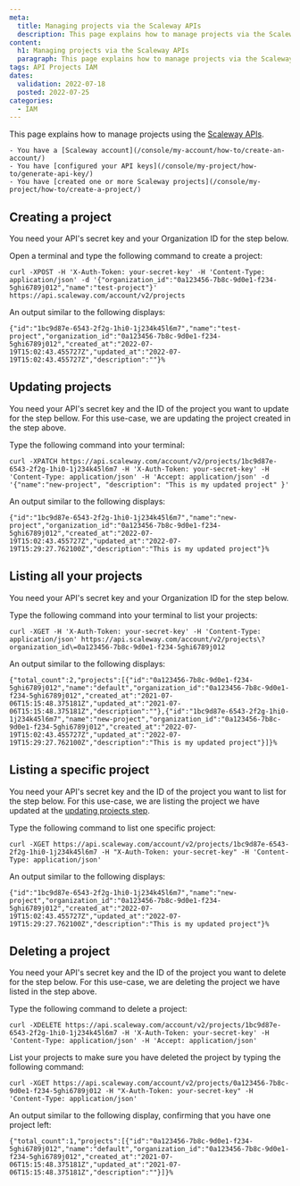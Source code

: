 ```yaml
---
meta:
  title: Managing projects via the Scaleway APIs
  description: This page explains how to manage projects via the Scaleway APIs
content:
  h1: Managing projects via the Scaleway APIs
  paragraph: This page explains how to manage projects via the Scaleway APIs
tags: API Projects IAM
dates:
  validation: 2022-07-18
  posted: 2022-07-25
categories:
  - IAM
---
```


This page explains how to manage projects using the [Scaleway APIs](https://developers.scaleway.com/en/).

<Message type="requirement">

    - You have a [Scaleway account](/console/my-account/how-to/create-an-account/)
    - You have [configured your API keys](/console/my-project/how-to/generate-api-key/)
    - You have [created one or more Scaleway projects](/console/my-project/how-to/create-a-project/)

</Message>

## Creating a project

You need your API's secret key and your Organization ID for the step below.

Open a terminal and type the following command to create a project:

```
curl -XPOST -H 'X-Auth-Token: your-secret-key' -H 'Content-Type: application/json' -d '{"organization_id":"0a123456-7b8c-9d0e1-f234-5ghi6789j012","name":"test-project"}' https://api.scaleway.com/account/v2/projects
```
An output similar to the following displays:

```
{"id":"1bc9d87e-6543-2f2g-1hi0-1j234k45l6m7","name":"test-project","organization_id":"0a123456-7b8c-9d0e1-f234-5ghi6789j012","created_at":"2022-07-19T15:02:43.455727Z","updated_at":"2022-07-19T15:02:43.455727Z","description":""}%
```

## Updating projects

You need your API's secret key and the ID of the project you want to update for the step bellow. For this use-case, we are updating the project created in the step above.

Type the following command into your terminal:

```
curl -XPATCH https://api.scaleway.com/account/v2/projects/1bc9d87e-6543-2f2g-1hi0-1j234k45l6m7 -H 'X-Auth-Token: your-secret-key' -H 'Content-Type: application/json' -H 'Accept: application/json' -d '{"name":"new-project", "description": "This is my updated project" }'
```

An output similar to the following displays:

```
{"id":"1bc9d87e-6543-2f2g-1hi0-1j234k45l6m7","name":"new-project","organization_id":"0a123456-7b8c-9d0e1-f234-5ghi6789j012","created_at":"2022-07-19T15:02:43.455727Z","updated_at":"2022-07-19T15:29:27.762100Z","description":"This is my updated project"}%  
```

## Listing all your projects

You need your API's secret key and your Organization ID for the step below.

Type the following command into your terminal to list your projects:

```
curl -XGET -H 'X-Auth-Token: your-secret-key' -H 'Content-Type: application/json' https://api.scaleway.com/account/v2/projects\?organization_id\=0a123456-7b8c-9d0e1-f234-5ghi6789j012
```

An output similar to the following displays:

```
{"total_count":2,"projects":[{"id":"0a123456-7b8c-9d0e1-f234-5ghi6789j012","name":"default","organization_id":"0a123456-7b8c-9d0e1-f234-5ghi6789j012","created_at":"2021-07-06T15:15:48.375181Z","updated_at":"2021-07-06T15:15:48.375181Z","description":""},{"id":"1bc9d87e-6543-2f2g-1hi0-1j234k45l6m7","name":"new-project","organization_id":"0a123456-7b8c-9d0e1-f234-5ghi6789j012","created_at":"2022-07-19T15:02:43.455727Z","updated_at":"2022-07-19T15:29:27.762100Z","description":"This is my updated project"}]}%
```
## Listing a specific project

You need your API's secret key and the ID of the project you want to list for the step below. For this use-case, we are listing the project we have updated at the [updating projects step](/identity-and-access-management/api-cli/managing-projects#updating-projects).

Type the following command to list one specific project:

```
curl -XGET https://api.scaleway.com/account/v2/projects/1bc9d87e-6543-2f2g-1hi0-1j234k45l6m7 -H "X-Auth-Token: your-secret-key" -H 'Content-Type: application/json'
```

An output similar to the following displays:

```
{"id":"1bc9d87e-6543-2f2g-1hi0-1j234k45l6m7","name":"new-project","organization_id":"0a123456-7b8c-9d0e1-f234-5ghi6789j012","created_at":"2022-07-19T15:02:43.455727Z","updated_at":"2022-07-19T15:29:27.762100Z","description":"This is my updated project"}%
```

## Deleting a project 

You need your API's secret key and the ID of the project you want to delete for the step below. For this use-case, we are deleting the project we have listed in the step above.

Type the following command to delete a project:

```
curl -XDELETE https://api.scaleway.com/account/v2/projects/1bc9d87e-6543-2f2g-1hi0-1j234k45l6m7 -H 'X-Auth-Token: your-secret-key' -H 'Content-Type: application/json' -H 'Accept: application/json'
```

List your projects to make sure you have deleted the project by typing the following command:

```
curl -XGET https://api.scaleway.com/account/v2/projects/0a123456-7b8c-9d0e1-f234-5ghi6789j012 -H "X-Auth-Token: your-secret-key" -H 'Content-Type: application/json'
```

An output similar to the following display, confirming that you have one project left: 

```
{"total_count":1,"projects":[{"id":"0a123456-7b8c-9d0e1-f234-5ghi6789j012","name":"default","organization_id":"0a123456-7b8c-9d0e1-f234-5ghi6789j012","created_at":"2021-07-06T15:15:48.375181Z","updated_at":"2021-07-06T15:15:48.375181Z","description":""}]}% 
```

